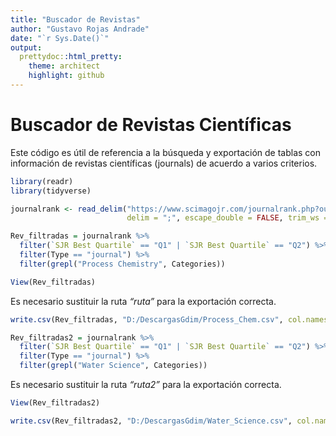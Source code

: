 ```yaml
---
title: "Buscador de Revistas"
author: "Gustavo Rojas Andrade"
date: "`r Sys.Date()`"
output:
  prettydoc::html_pretty:
    theme: architect
    highlight: github
---
```


# Buscador de Revistas Científicas

Este código es útil de referencia a la búsqueda y exportación de tablas con información de revistas científicas (journals) de acuerdo a varios criterios.

```r
library(readr)
library(tidyverse)
```


```r
journalrank <- read_delim("https://www.scimagojr.com/journalrank.php?out=xls", 
                          delim = ";", escape_double = FALSE, trim_ws = TRUE)

```

```r
Rev_filtradas = journalrank %>% 
  filter(`SJR Best Quartile` == "Q1" | `SJR Best Quartile` == "Q2") %>% 
  filter(Type == "journal") %>% 
  filter(grepl("Process Chemistry", Categories))
```

```r
View(Rev_filtradas)

```

Es necesario sustituir la ruta *"ruta"* para la exportación correcta.

```r
write.csv(Rev_filtradas, "D:/DescargasGdim/Process_Chem.csv", col.names = TRUE) 
```

```r
Rev_filtradas2 = journalrank %>% 
  filter(`SJR Best Quartile` == "Q1" | `SJR Best Quartile` == "Q2") %>% 
  filter(Type == "journal") %>% 
  filter(grepl("Water Science", Categories))
```


Es necesario sustituir la ruta *"ruta2"* para la exportación correcta.

```r
View(Rev_filtradas2)

write.csv(Rev_filtradas2, "D:/DescargasGdim/Water_Science.csv", col.names = TRUE)
```


